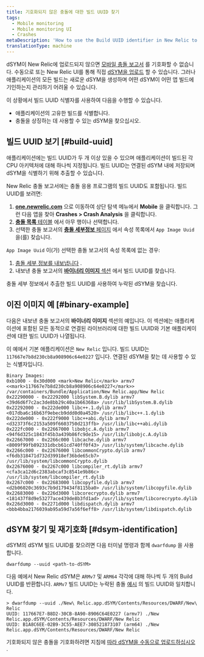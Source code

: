 ```yaml
---
title: 기호화되지 않은 충돌에 대한 빌드 UUID 찾기
tags:
  - Mobile monitoring
  - Mobile monitoring UI
  - Crashes
metaDescription: 'How to use the Build UUID identifier in New Relic to identify a unique build of an app, and to find which dSYM to use to symbolicate a crash.'
translationType: machine
---
```


dSYM이 New Relic에 업로드되지 않으면 [모바일 충돌 보고서](/docs/mobile-monitoring/mobile-monitoring-ui/crashes/investigate-mobile-app-crash-report) 를 기호화할 수 없습니다. 수동으로 또는 New Relic UI를 통해 직접 [dSYM을 업로드](/docs/mobile-monitoring/new-relic-mobile-ios/install-configure/upload-dsyms-bitcode-apps) 할 수 있습니다. 그러나 애플리케이션의 모든 빌드는 새로운 dSYM을 생성하며 어떤 dSYM이 어떤 앱 빌드에 기인하는지 관리하기 어려울 수 있습니다.

이 상황에서 빌드 UUID 식별자를 사용하여 다음을 수행할 수 있습니다.

* 애플리케이션의 고유한 빌드를 식별합니다.
* 충돌을 상징하는 데 사용할 수 있는 dSYM을 찾으십시오.

## 빌드 UUID 보기 [#build-uuid]

애플리케이션에는 빌드 UUID가 두 개 이상 있을 수 있으며 애플리케이션이 빌드된 각 CPU 아키텍처에 대해 하나씩 지정됩니다. 빌드 UUID는 연결된 dSYM 내에 저장되며 dSYM을 식별하기 위해 추출할 수 있습니다.

New Relic 충돌 보고서에는 충돌 응용 프로그램의 빌드 UUID도 포함됩니다. 빌드 UUID를 보려면:

1. **[one.newrelic.com](https://one.newrelic.com)** 으로 이동하여 상단 탐색 메뉴에서 **Mobile** 을 클릭합니다. 그런 다음 앱을 찾아 **Crashes > Crash Analysis** 을 클릭합니다.
2. [**충돌 목록** 테이블](/docs/mobile-monitoring/mobile-monitoring-ui/crashes/view-mobile-app-crashes) 에서 아무 행이나 선택합니다.
3. 선택한 충돌 보고서의 [**충돌 세부정보** 페이지](/docs/mobile-monitoring/mobile-monitoring-ui/crashes/investigate-mobile-app-crash-report#viewing) 에서 속성 목록에서 `App Image Uuid` 을(를) 찾습니다.

`App Image Uuid` 이(가) 선택한 충돌 보고서의 속성 목록에 없는 경우:

1. [충돌 세부 정보를 내보냅니다](/docs/mobile-monitoring/mobile-monitoring-ui/crashes/investigate-mobile-app-crash-report#viewing) .
2. 내보낸 충돌 보고서의 [**바이너리 이미지** 섹션](#binary-example) 에서 빌드 UUID를 찾습니다.

충돌 세부 정보에서 추출한 빌드 UUID를 사용하여 누락된 dSYM을 찾습니다.

## 이진 이미지 예 [#binary-example]

다음은 내보낸 충돌 보고서의 **바이너리 이미지** 섹션의 예입니다. 이 섹션에는 애플리케이션에 포함된 모든 동적으로 연결된 라이브러리에 대한 빌드 UUID와 기본 애플리케이션에 대한 빌드 UUID가 나열됩니다.

이 예에서 기본 애플리케이션은 `New Relic` 입니다. 빌드 UUID는 `117667e7b8d230cb8a908906c64e0227` 입니다. 연결된 dSYM을 찾는 데 사용할 수 있는 식별자입니다.

```
Binary Images:
0xb1000 - 0x30d000 <mark>New Relic</mark> armv7 <<mark>117667e7b8d230cb8a908906c64e0227</mark>> /var/containers/Bundle/Application/New Relic.app/New Relic
0x22290000 - 0x22292000 libSystem.B.dylib armv7 <39d6d6f7c2ac3de8bb29c40a1b66368a> /usr/lib/libSystem.B.dylib
0x22292000 - 0x222de000 libc++.1.dylib armv7 <017dba6c16b63f9ebecb9ddd0d0a4520> /usr/lib/libc++.1.dylib
0x222de000 - 0x222f9000 libc++abi.dylib armv7 <d32373f6c2153a509f6603750d213ffb> /usr/lib/libc++abi.dylib
0x222fc000 - 0x22667000 libobjc.A.dylib armv7 <94f6d325c1843f45b3a439b86fc9de15> /usr/lib/libobjc.A.dylib
0x22667000 - 0x2266c000 libcache.dylib armv7 <8009f99fb892331dbcb61cd740ff0f43> /usr/lib/system/libcache.dylib
0x2266c000 - 0x22676000 libcommonCrypto.dylib armv7 <f6db318471d732d39918ef36bde65cb7> /usr/lib/system/libcommonCrypto.dylib
0x22676000 - 0x2267c000 libcompiler_rt.dylib armv7 <cfa3ca12d6c2383abcaf3c8541e9b86c> /usr/lib/system/libcompiler_rt.dylib
0x2267c000 - 0x22683000 libcopyfile.dylib armv7 <d2b06020c3693c7b9d179434f8115ba0> /usr/lib/system/libcopyfile.dylib
0x22683000 - 0x226d3000 libcorecrypto.dylib armv7 <181437f8d9e53277ace439de8b3fd1ad> /usr/lib/system/libcorecrypto.dylib
0x226d3000 - 0x2271d000 libdispatch.dylib armv7 <bbb4bba2176039ab95a59d7a56f6eff8> /usr/lib/system/libdispatch.dylib
```

## dSYM 찾기 및 재기호화 [#dsym-identification]

dSYM의 dSYM 빌드 UUID를 찾으려면 다음 터미널 명령과 함께 `dwarfdump` 을 사용합니다.

```
dwarfdump --uuid <path-to-dSYM>
```

다음 예에서 New Relic dSYM은 `ARMv7` 및 `ARM64` 각각에 대해 하나씩 두 개의 Build UUID를 반환합니다. `ARMv7` 빌드 UUID는 누락된 충돌 [예시](#binary-example) 의 빌드 UUID와 일치합니다.

```
> dwarfdump --uuid ./New\ Relic.app.dSYM/Contents/Resources/DWARF/New\ Relic
UUID: 117667E7-B8D2-30CB-8A90-8906C64E0227 (armv7) ./New Relic.app.dSYM/Contents/Resources/DWARF/New Relic
UUID: B1A8C6EE-02B9-3C55-AEE7-308521873107 (arm64) ./New Relic.app.dSYM/Contents/Resources/DWARF/New Relic
```

기호화되지 않은 충돌을 기호화하려면 지침에 [따라 dSYM을 수동으로 업로드하십시오](/docs/mobile-monitoring/new-relic-mobile-ios/install-configure/upload-dsyms-bitcode-apps) .